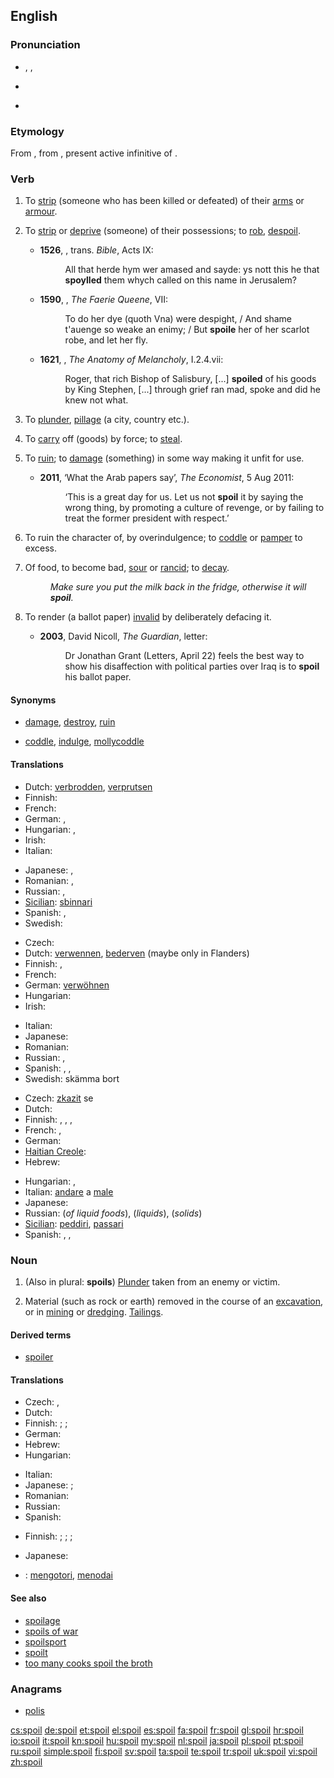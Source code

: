 ==English==

===Pronunciation===
* {{enPR|spoil}}, {{IPA|/spɔɪl/}}, {{SAMPA|/spOIl/}}
* {{audio|en-us-spoil.ogg|Audio (US)}}

* {{rhymes|ɔɪl}}

===Etymology===
From {{etyl|fro}} {{term|espoillier|lang=fro}}, from {{etyl|la}} {{term|spoliare|spoliāre||lang=la}}, present active infinitive of {{term|spolio|spoliō|pillage, ruin, spoil|lang=la}}.

===Verb===
{{en-verb|spoils|spoiling|'''[[spoiled]] '''or''' [[spoilt]]'''}}

# {{transitive|archaic}} To [[strip]] (someone who has been killed or defeated) of their [[arms]] or [[armour]]. {{defdate|from 14th c.}}
# {{transitive|archaic}} To [[strip]] or [[deprive]] (someone) of their possessions; to [[rob]], [[despoil]]. {{defdate|from 14th c.}}
#*'''1526''', {{w|William Tyndale}}, trans. ''Bible'', Acts IX:
#*:All that herde hym wer amased and sayde: ys nott this he that '''spoylled''' them whych called on this name in Jerusalem?
#* '''1590''', {{w|Edmund Spenser}}, ''The Faerie Queene'', VII:
#*: To do her dye (quoth Vna) were despight, / And shame t'auenge so weake an enimy; / But '''spoile''' her of her scarlot robe, and let her fly.
#* '''1621''', {{w|Robert Burton}}, ''The Anatomy of Melancholy'', I.2.4.vii:
#*: Roger, that rich Bishop of Salisbury, [...] '''spoiled''' of his goods by King Stephen, [...] through grief ran mad, spoke and did he knew not what.
# {{transitive|archaic}} To [[plunder]], [[pillage]] (a city, country etc.). {{defdate|from 14th c.}}
# {{transitive|obsolete}} To [[carry]] off (goods) by force; to [[steal]]. {{defdate|14th-19th c.}}
# {{transitive}} To [[ruin]]; to [[damage]] (something) in some way making it unfit for use. {{defdate|from 16th c.}}
#*'''2011''', ‘What the Arab papers say’, ''The Economist'', 5 Aug 2011:
#*:‘This is a great day for us. Let us not '''spoil''' it by saying the wrong thing, by promoting a culture of revenge, or by failing to treat the former president with respect.’
# {{transitive}} To ruin the character of, by overindulgence; to [[coddle]] or [[pamper]] to excess. {{defdate|from 17th c.}}
# {{intransitive}} Of food, to become bad, [[sour]] or [[rancid]]; to [[decay]]. {{defdate|from 17th c.}}
#: ''Make sure you put the milk back in the fridge, otherwise it will '''spoil'''.''
# {{transitive}} To render (a ballot paper) [[invalid]] by deliberately defacing it. {{defdate|from 19th c.}}
#*'''2003''', David Nicoll, ''The Guardian'', letter:
#*:Dr Jonathan Grant (Letters, April 22) feels the best way to show his disaffection with political parties over Iraq is to '''spoil''' his ballot paper.

====Synonyms====
* {{sense|ruin}} [[damage]], [[destroy]], [[ruin]]
* {{sense|coddle}} [[coddle]], [[indulge]], [[mollycoddle]]

====Translations====
{{trans-top|ruin}}
* Dutch: [[verbrodden]], [[verprutsen]]
* Finnish: {{t+|fi|pilata}}
* French: {{t+|fr|gâter}}
* German: {{t+|de|ruinieren}}, {{t+|de|verderben}}
* Hungarian: {{t|hu|rongál}},  {{t+|hu|tönkretesz}}
* Irish: {{t-|ga|mill|xs=Irish}}
* Italian: {{t+|it|rovinare}}
{{trans-mid}}
* Japanese: {{t|ja|台無しにする|tr=dainashi ni suru}}, {{t|ja|悪くなる|tr=warukunaru}}
* Romanian: {{t-|ro|strica}}, {{t+|ro|ruina}}
* Russian: {{t|ru|портить|tr=pórtit’}},  {{t+|ru|испортить|tr=ispórtit’}}
* [[Sicilian]]: [[sbinnari]]
* Spanish: {{t+|es|dañar}}, {{t+|es|arruinar}}
* Swedish: {{t-|sv|fördärva}}
{{trans-bottom}}

{{trans-top|to coddle or pamper}}
* Czech: {{t-|cs|rozmazlit}}
* Dutch: [[verwennen]], [[bederven]] (maybe only in Flanders)
* Finnish: {{t+|fi|pilata}}, {{t|fi|hemmotella}}
* French: {{t+|fr|gâter}}
* German: [[verwöhnen]]
* Hungarian: {{t+|hu|elkényeztet}}
* Irish: {{t-|ga|mill|xs=Irish}}
{{trans-mid}}
* Italian: {{t+|it|viziare}}
* Japanese: {{t|ja|甘やかす|tr=amayakasu}}
* Romanian: {{t|ro|răsfăța}}
* Russian: {{t+|ru|баловать|tr=balovát’, bálovat’}},  {{t|ru|избаловать|tr=izbalovát’, izbálovat’}}
* Spanish: {{t-|es|malcriar}}, {{t+|es|consentir}}, {{qualifier|Mexico}} {{t-|es|chiquear}}
* Swedish: skämma bort
{{trans-bottom}}

{{trans-top|become sour}}
* Czech: [[zkazit]] se
* Dutch: {{t+|nl|bederven}}
* Finnish: {{t+|fi|pilaantua}}, {{t|fi|hapantua}}, {{t|fi|mädäntyä}}, {{t|fi|mädätä}}
* French: {{t+|fr|gâter}}, {{t+|fr|tourner}}
* German: {{t+|de|verderben}}
* [[Haitian Creole]]: {{tø|ht|gate}}
* Hebrew: {{t-|he|התקלקל}}
{{trans-mid}}
* Hungarian: {{t|hu|megsavanyodik}},  {{t|hu|megromlik}}
* Italian: [[andare]] a [[male]] {{m}}
* Japanese: {{t|ja|腐る|tr=kusaru}}
* Russian: {{t|ru|прокиснуть}} (''of liquid foods''), {{t|ru|скиснуть}} (''liquids''), {{t|ru|испортиться}} (''solids'')
* [[Sicilian]]: [[peddiri]], [[passari]]
* Spanish: {{t-|es|agriar}}, {{t-|es|descomponerse}}, {{t-|es|echarse a perder}}
{{trans-bottom}}

===Noun===
{{en-noun}}

# (Also in plural: '''spoils''') [[plunder|Plunder]] taken from an enemy or victim.
# {{uncountable}} Material (such as rock or earth) removed in the course of an [[excavation]], or in [[mining]] or [[dredge|dredging]].  [[tailings|Tailings]].

====Derived terms====
* [[spoiler]]

====Translations====
{{trans-top|plunder taken from an enemy or victim}}
* Czech: {{t-|cs|lup|m}}, {{t-|cs|kořist|f}}
* Dutch: {{t-|nl|buit|f}}
* Finnish: {{t|fi|saalis}} {{qualifier|general}}; {{t|fi|ryöstösaalis}} {{qualifier|from robbery}}; {{t|fi|sotasaalis}} {{qualifier|in war}}
* German: {{t+|de|Beute|f}}
* Hebrew: {{t|he|שלל|m}}
* Hungarian: {{t+|hu|zsákmány}}
{{trans-mid}}
* Italian: {{t+|it|bottino|m}}
* Japanese: {{qualifier|by a rioter or soldier}} {{t|ja|略奪品|tr=ryakudatsu-hin}}; {{qualifier|by a governmental officer}} {{t|ja|利権|tr=riken}}
* Romanian: {{t-|ro|pradă}}
* Russian: {{t+|ru|трофей|m}}
* Spanish: {{t+|es|botín|m}}
{{trans-bottom}}

{{trans-top|material moved}}
* Finnish: {{t|fi|jätemassa}} {{qualifier|general}}; {{t|fi|jätemaa}} {{qualifier|excavation}}; {{t|fi|louhe}} {{qualifier|mining, quarrying}}; {{t|fi|ruoppausmassa}} {{qualifier|dredging}}
{{trans-mid}}
* Japanese: {{t|ja|廃棄物|tr=haiki-butsu}}
{{trans-bottom}}

{{checktrans}}

* {{ttbc|id}}: [[kotor|mengotori]], [[noda|menodai]]

====See also====
* [[spoilage]]
* [[spoils of war]]
* [[spoilsport]]
* [[spoilt]]<!--adjective, referring to people, ballot papers, etc-->
* [[too many cooks spoil the broth]]

===Anagrams===
* [[polis#English|polis]]

[[cs:spoil]]
[[de:spoil]]
[[et:spoil]]
[[el:spoil]]
[[es:spoil]]
[[fa:spoil]]
[[fr:spoil]]
[[gl:spoil]]
[[hr:spoil]]
[[io:spoil]]
[[it:spoil]]
[[kn:spoil]]
[[hu:spoil]]
[[my:spoil]]
[[nl:spoil]]
[[ja:spoil]]
[[pl:spoil]]
[[pt:spoil]]
[[ru:spoil]]
[[simple:spoil]]
[[fi:spoil]]
[[sv:spoil]]
[[ta:spoil]]
[[te:spoil]]
[[tr:spoil]]
[[uk:spoil]]
[[vi:spoil]]
[[zh:spoil]]